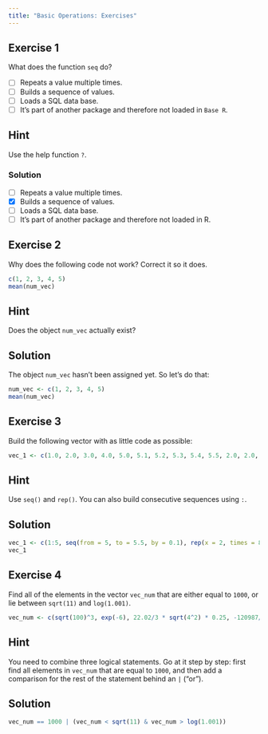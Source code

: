 ```yaml
---
title: "Basic Operations: Exercises"
---
```


## Exercise 1

What does the function `seq` do?

-   [ ] Repeats a value multiple times.
-   [ ] Builds a sequence of values.
-   [ ] Loads a SQL data base.
-   [ ] It's part of another package and therefore not loaded in `Base R`.

::: {.callout-tip collapse="true"}
## Hint

Use the help function `?`.
:::

::: {.callout-caution collapse="true"}
### Solution

-   [ ] Repeats a value multiple times.
-   [x] Builds a sequence of values.
-   [ ] Loads a SQL data base.
-   [ ] It's part of another package and therefore not loaded in R.
:::

## Exercise 2

Why does the following code not work? Correct it so it does.

```r
c(1, 2, 3, 4, 5)
mean(num_vec)
```

::: {.callout-tip collapse="true"}
## Hint

Does the object `num_vec` actually exist?
:::

::: {.callout-caution collapse="true"}
## Solution

The object `num_vec` hasn't been assigned yet. So let's do that:

```r
num_vec <- c(1, 2, 3, 4, 5)
mean(num_vec)
```
:::

## Exercise 3

Build the following vector with as little code as possible:

```r
vec_1 <- c(1.0, 2.0, 3.0, 4.0, 5.0, 5.1, 5.2, 5.3, 5.4, 5.5, 2.0, 2.0, 2.0, 2.0, 2.0, 2.0, 2.0, 2.0)
```

::: {.callout-tip collapse="true"}
## Hint

Use `seq()` and `rep()`. You can also build consecutive sequences using `:`.
:::

::: {.callout-caution collapse="true"}
## Solution

```r
vec_1 <- c(1:5, seq(from = 5, to = 5.5, by = 0.1), rep(x = 2, times = 8))
vec_1
```
:::

## Exercise 4

Find all of the elements in the vector `vec_num` that are either equal to `1000`, or lie between `sqrt(11)` and `log(1.001)`.

```r
vec_num <- c(sqrt(100)^3, exp(-6), 22.02/3 * sqrt(4^2) * 0.25, -120987/(47621 * 1.3 ^ 4 ))
```

::: {.callout-tip collapse="true"}
## Hint

You need to combine three logical statements. Go at it step by step: first find all elements in `vec_num` that are equal to `1000`, and then add a comparison for the rest of the statement behind an `|` ("or").
:::

::: {.callout-caution collapse="true"}
## Solution

```r
vec_num == 1000 | (vec_num < sqrt(11) & vec_num > log(1.001))
```
:::
